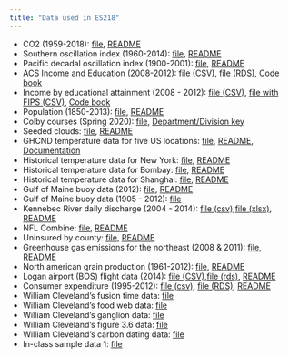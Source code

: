 ---
title: "Data used in ES218"
---

* CO2 (1959-2018): [file](./Data/CO2.csv), [README](./Data/CO2_readme.txt)
* Southern oscillation index (1960-2014): [file](./Data/Southern_oscillation.csv), [README](./Data/Southern_oscillation_readme.txt)
* Pacific decadal oscillation index (1900-2001): [file](./Data/PDO.dat), [README](./Data/PDO_readme.txt)
* ACS Income and Education (2008-2012): [file (CSV)](./Data/ACS.csv), [file (RDS)](./Data/ACS.rds), [Code book](./Data/ACS_CodeBook.csv)
* Income by educational attainment (2008 - 2012): [file (CSV)](./Data/Income_education.csv), [file with FIPS (CSV)](./Data/Income_education_with_FIPS.csv), [Code book](./Data/Income_education_codebook.csv)
* Population (1850-2013): [file](./Data/Population.csv), [README](Population_readme.txt)
* Colby courses (Spring 2020): [file](./Data/colby_sp2020.csv), [Department/Division key](./Data/Divisions.csv)
* Seeded clouds: [file](./Data/Rainfall_cloud_seeding.csv), [README](./Data/Rainfall_cloud_seeding.txt)
* GHCND temperature data for five US locations: [file](./Data/GHCND.csv), [README](./Data/GHCND_readme.txt), [Documentation](./Data/GHCND_documentation.pdf)
* Historical temperature data for New York: [file](./Data/NewYork.csv), [README](./Data/NewYork_readme.txt)
* Historical temperature data for Bombay: [file](./Data/Bombay.csv), [README](./Data/Bombay_readme.txt)
* Historical temperature data for Shanghai: [file](./Data/Shanghai.csv), [README](./Data/Shanghai_readme.txt)
* Gulf of Maine buoy data (2012): [file](./Data/buoy_44005_2012.dat), [README](./Data/buoy_44005_2012_README.txt)
* Gulf of Maine buoy data (1905 - 2012): [file](./Data/GoM_hist.csv)
* Kennebec River daily discharge (2004 - 2014): [file (csv)](./Data/Discharge_2004_2014.csv),[file (xlsx)](./Data/Discharge_2004_2014.xlsx), [README](./Data/Discharge_2004_2014_readme.txt)
* NFL Combine: [file](./Data/NFLcombine.csv), [README](./Data/NFLcombine_readme.txt)
* Uninsured by county: [file](./Data/Uninsured.csv), [README](./Data/Uninsured_readme.txt)
* Greenhouse gas emissions for the northeast (2008 & 2011): [file](./Data/NEI_2008_2011.csv), [README](./Data/NEI_2008_2011_README.txt)
* North american grain production (1961-2012): [file](./Data/FAO_grains_NA.csv), [README](./Data/FAO_grains_NA_README.txt) 
* Logan airport (BOS) flight data (2014): [file (CSV)](./Data/BOS_2014.csv),[file (rds)](./Data/BOS_2014.rds), [README](./Data/BOS_2014_readme.txt)
* Consumer expenditure (1995-2012): [file (csv)](./Data/cex1.csv), [file (RDS)](./Data/cex1.rds), [README](./Data/cex1_README.txt)
* William Cleveland's fusion time data: [file](./Data/fusion.csv)
* William Cleveland's food web data: [file](./Data/Food_web.csv)
* William Cleveland's ganglion data: [file](./Data/ganglion.csv)
* William Cleveland's figure 3.6 data: [file](./Data/Cleveland36.csv)
* William Cleveland's carbon dating data: [file](./Data/carbon_dating.csv)
* In-class sample data 1: [file](./Data/Sample1.csv)
